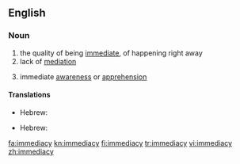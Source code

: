 ==English==
===Noun===
{{en-noun|immediacies}}
# the quality of being [[immediate]], of happening right away
# lack of [[mediation]]
# {{philosophy}} immediate [[awareness]] or [[apprehension]]

====Translations====
{{trans-top|the quality of being immediate}}
* Hebrew: {{t|he|מיידיות|f|tr=miyadiyút|sc=Hebr}}
{{trans-mid}}
{{trans-bottom}}

{{trans-top|lack of mediation}}
* Hebrew: {{t|he|אי-אמצעיות|f|tr=í-emtza'iyút|sc=Hebr}}
{{trans-mid}}
{{trans-bottom}}

[[fa:immediacy]]
[[kn:immediacy]]
[[fi:immediacy]]
[[tr:immediacy]]
[[vi:immediacy]]
[[zh:immediacy]]